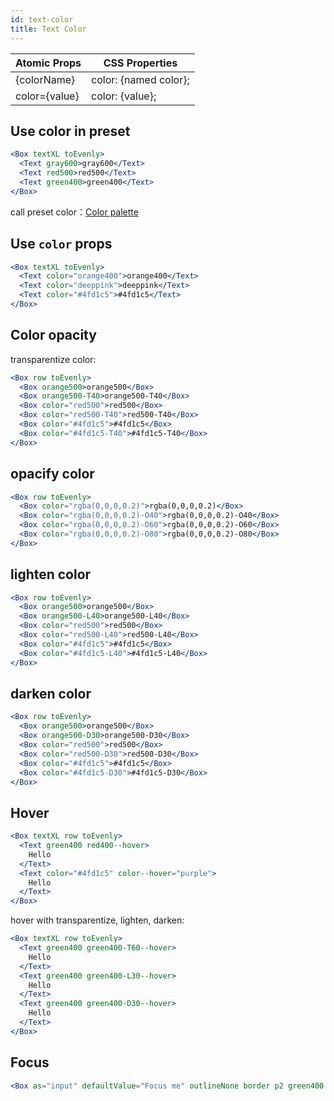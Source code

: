 ```yaml
---
id: text-color
title: Text Color
---
```


| Atomic Props  | CSS Properties        |
| ------------- | --------------------- |
| {colorName}   | color: {named color}; |
| color={value} | color: {value};       |

## Use color in preset

```jsx live
<Box textXL toEvenly>
  <Text gray600>gray600</Text>
  <Text red500>red500</Text>
  <Text green400>green400</Text>
</Box>
```

call preset color：[Color palette](/docs/design-system-color#color-palette)

## Use `color` props

```jsx live
<Box textXL toEvenly>
  <Text color="orange400">orange400</Text>
  <Text color="deeppink">deeppink</Text>
  <Text color="#4fd1c5">#4fd1c5</Text>
</Box>
```

## Color opacity

transparentize color:

```jsx live
<Box row toEvenly>
  <Box orange500>orange500</Box>
  <Box orange500-T40>orange500-T40</Box>
  <Box color="red500">red500</Box>
  <Box color="red500-T40">red500-T40</Box>
  <Box color="#4fd1c5">#4fd1c5</Box>
  <Box color="#4fd1c5-T40">#4fd1c5-T40</Box>
</Box>
```

## opacify color

```jsx live
<Box row toEvenly>
  <Box color="rgba(0,0,0,0.2)">rgba(0,0,0,0.2)</Box>
  <Box color="rgba(0,0,0,0.2)-O40">rgba(0,0,0,0.2)-O40</Box>
  <Box color="rgba(0,0,0,0.2)-O60">rgba(0,0,0,0.2)-O60</Box>
  <Box color="rgba(0,0,0,0.2)-O80">rgba(0,0,0,0.2)-O80</Box>
</Box>
```

## lighten color

```jsx live
<Box row toEvenly>
  <Box orange500>orange500</Box>
  <Box orange500-L40>orange500-L40</Box>
  <Box color="red500">red500</Box>
  <Box color="red500-L40">red500-L40</Box>
  <Box color="#4fd1c5">#4fd1c5</Box>
  <Box color="#4fd1c5-L40">#4fd1c5-L40</Box>
</Box>
```

## darken color

```jsx live
<Box row toEvenly>
  <Box orange500>orange500</Box>
  <Box orange500-D30>orange500-D30</Box>
  <Box color="red500">red500</Box>
  <Box color="red500-D30">red500-D30</Box>
  <Box color="#4fd1c5">#4fd1c5</Box>
  <Box color="#4fd1c5-D30">#4fd1c5-D30</Box>
</Box>
```

## Hover

```jsx live
<Box textXL row toEvenly>
  <Text green400 red400--hover>
    Hello
  </Text>
  <Text color="#4fd1c5" color--hover="purple">
    Hello
  </Text>
</Box>
```

hover with transparentize, lighten, darken:

```jsx live
<Box textXL row toEvenly>
  <Text green400 green400-T60--hover>
    Hello
  </Text>
  <Text green400 green400-L30--hover>
    Hello
  </Text>
  <Text green400 green400-D30--hover>
    Hello
  </Text>
</Box>
```

## Focus

```jsx live
<Box as="input" defaultValue="Focus me" outlineNone border p2 green400 red400--focus />
```
